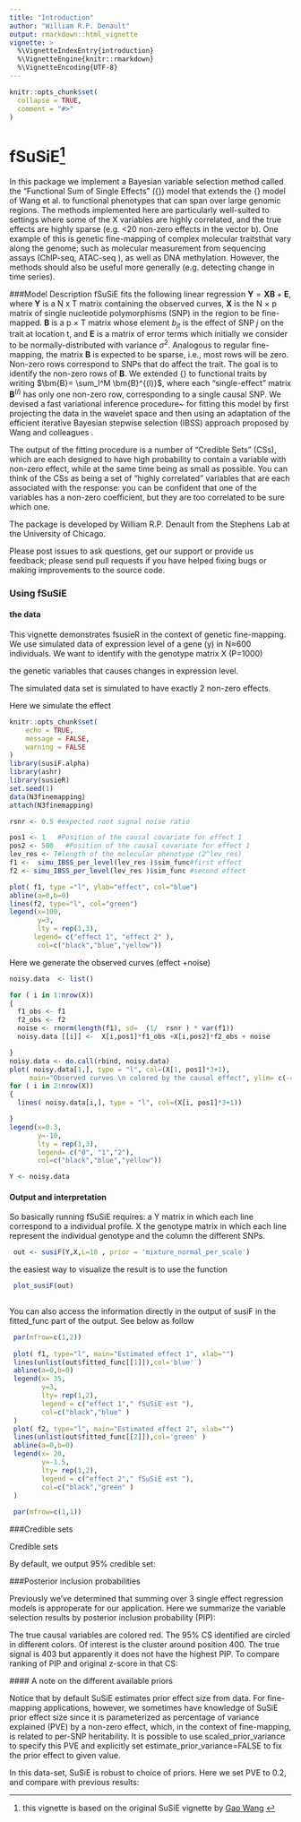 ```yaml
---
title: "Introduction"
author: "William R.P. Denault"
output: rmarkdown::html_vignette
vignette: >
  %\VignetteIndexEntry{introduction}
  %\VignetteEngine{knitr::rmarkdown}
  %\VignetteEncoding{UTF-8}
---
```


```r
knitr::opts_chunk$set(
  collapse = TRUE,
  comment = "#>"
)
```

# fSuSiE^[this vignette is based on the original SuSiE vignette by [Gao Wang](https://stephenslab.github.io/susieR/articles/finemapping.html) ]
 In this package we implement a  Bayesian variable selection method called the "Functional Sum of Single Effects" ({\em fSuSiE}) model that extends the {\em SuSiE} model of Wang et al.  to functional phenotypes that can span over large genomic regions. The methods implemented here are particularly well-suited to settings where some of the X variables are highly correlated, and the true effects are highly sparse (e.g. <20 non-zero effects in the vector b). One example of this is genetic fine-mapping of complex molecular traitsthat vary along the genome; such as molecular measurement from sequencing assays (ChIP-seq, ATAC-seq ), as well as DNA methylation. However, the methods should also be useful more generally (e.g. detecting change in time series).

###Model Description 
fSuSiE fits the following linear regression $\bm{Y} = \bm{XB} + \bm{E}$, where $\bm{Y}$ is a N x T matrix containing the observed curves, $\bm{X}$ is the N × p matrix of  single nucleotide polymorphisms (SNP) in the region to be fine-mapped. $\bm{B}$ is a p × T matrix whose element $b_{jt}$ is the effect of SNP $j$ on the trait at location t, and $\bm{E}$ is a matrix of error terms which initially we consider to be normally-distributed with variance $\sigma^2$. Analogous to regular fine-mapping, the matrix $\bm{B}$ is expected to be sparse, i.e., most rows will be zero. Non-zero rows correspond to SNPs that do affect the trait. The goal is to identify the non-zero rows of  $\bm{B}$. We extended  {\em SuSiE} to functional traits by writing $\bm{B}= \sum_l^M \bm{B}^{(l)}$, where each "single-effect" matrix $\bm{B}^{(l)}$ has only one non-zero row, corresponding to a single causal SNP. We devised a fast variational inference procedure~\cite{blei_variational_2017} for fitting this model by first projecting the data in the wavelet space and then using an adaptation of the efficient iterative Bayesian stepwise selection (IBSS) approach proposed by Wang and colleagues .


The output of the fitting procedure is a number of “Credible Sets” (CSs), which are each designed to have high probability to contain a variable with non-zero effect, while at the same time being as small as possible. You can think of the CSs as being a set of “highly correlated” variables that are each associated with the response: you can be confident that one of the variables has a non-zero coefficient, but they are too correlated to be sure which one.

The package is developed by William R.P. Denault from the Stephens Lab at the University of Chicago.

Please post issues to ask questions, get our support or provide us feedback; please send pull requests if you have helped fixing bugs or making improvements to the source code.


### Using fSuSiE

#### the data
This vignette demonstrates fsusieR in the context of genetic fine-mapping. We use simulated data of expression level of a gene (y) in N≈600 individuals. We want to identify with the genotype matrix X  (P=1000)

  the genetic variables that causes changes in expression level.

The simulated data set is simulated to have exactly 2 non-zero effects.

Here we simulate the effect 
```r
knitr::opts_chunk$set(
	echo = TRUE,
	message = FALSE,
	warning = FALSE
)
library(susiF.alpha)
library(ashr)
library(susieR)
set.seed(1)
data(N3finemapping)
attach(N3finemapping)

rsnr <- 0.5 #expected root signal noise ratio

pos1 <- 1   #Position of the causal covariate for effect 1
pos2 <- 500   #Position of the causal covariate for effect 1
lev_res <- 7#length of the molecular phenotype (2^lev_res)
f1 <-  simu_IBSS_per_level(lev_res )$sim_func#first effect
f2 <- simu_IBSS_per_level(lev_res )$sim_func #second effect

plot( f1, type ="l", ylab="effect", col="blue")
abline(a=0,b=0)
lines(f2, type="l", col="green")
legend(x=100,
       y=3,
       lty = rep(1,3),
      legend= c("effect 1", "effect 2" ),
       col=c("black","blue","yellow"))

```


Here we generate the observed curves (effect +noise)



```r

noisy.data  <- list()

for ( i in 1:nrow(X))
{
  f1_obs <- f1
  f2_obs <- f2
  noise <- rnorm(length(f1), sd=  (1/  rsnr ) * var(f1))
  noisy.data [[i]] <-  X[i,pos1]*f1_obs +X[i,pos2]*f2_obs + noise

}
noisy.data <- do.call(rbind, noisy.data)
plot( noisy.data[1,], type = "l", col=(X[1, pos1]*3+1),
     main="Observed curves \n colored by the causal effect", ylim= c(-40,40), xlab="")
for ( i in 2:nrow(X))
{
  lines( noisy.data[i,], type = "l", col=(X[i, pos1]*3+1))

}
legend(x=0.3,
       y=-10,
       lty = rep(1,3),
       legend= c("0", "1","2"),
       col=c("black","blue","yellow"))

Y <- noisy.data


```

#### Output and interpretation

So basically running fSuSiE requires: a Y matrix in which each line correspond to a individual profile. X the genotype matrix in
which each line represent the individual genotype and the column the different SNPs.



```r
 out <- susiF(Y,X,L=10 , prior = 'mixture_normal_per_scale')
```


the easiest way to visualize the result is to use the \code{plot_susiF} function

```r
 
 plot_susiF(out)
 

```

 You can also access the information directly in the output of susiF in the fitted_func part of the output. See below  as follow
 
 
```r
 par(mfrow=c(1,2))
 
 plot( f1, type="l", main="Estimated effect 1", xlab="")
 lines(unlist(out$fitted_func[[1]]),col='blue' )
 abline(a=0,b=0)
 legend(x= 35,
        y=3,
        lty= rep(1,2),
        legend = c("effect 1"," fSuSiE est "),
        col=c("black","blue" )
 )
 plot( f2, type="l", main="Estimated effect 2", xlab="")
 lines(unlist(out$fitted_func[[2]]),col='green' )
 abline(a=0,b=0)
 legend(x= 20,
        y=-1.5,
        lty= rep(1,2),
        legend = c("effect 2"," fSuSiE est "),
        col=c("black","green" )
 )
 
 par(mfrow=c(1,1))
```
 
###Credible sets

Credible sets

By default, we output 95% credible set:

###Posterior inclusion probabilities

Previously we’ve determined that summing over 3 single effect regression models is approperate for our application. Here we summarize the variable selection results by posterior inclusion probability (PIP):

 The true causal variables are colored red. The 95% CS identified are circled in different colors. Of interest is the cluster around position 400. The true signal is 403 but apparently it does not have the highest PIP. To compare ranking of PIP and original z-score in that CS:
 
 
 
 #### A note on the different available priors

Notice that by default SuSiE estimates prior effect size from data. For fine-mapping applications, however, we sometimes have knowledge of SuSiE prior effect size since it is parameterized as percentage of variance explained (PVE) by a non-zero effect, which, in the context of fine-mapping, is related to per-SNP heritability. It is possible to use scaled_prior_variance to specify this PVE and explicitly set estimate_prior_variance=FALSE to fix the prior effect to given value.

In this data-set, SuSiE is robust to choice of priors. Here we set PVE to 0.2, and compare with previous results:
